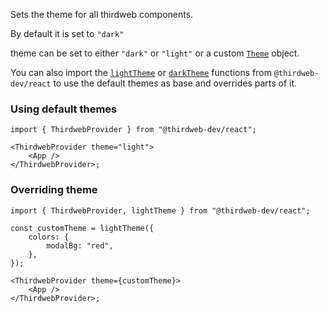 Sets the theme for all thirdweb components.

By default it is set to `"dark"`

theme can be set to either `"dark"` or `"light"` or a custom [`Theme`](/references/react/v4/Theme) object.

You can also import the [`lightTheme`](/references/react/v4/lightTheme) or [`darkTheme`](/references/react/v4/lightTheme) functions from `@thirdweb-dev/react` to use the default themes as base and overrides parts of it.

### Using default themes

```tsx
import { ThirdwebProvider } from "@thirdweb-dev/react";

<ThirdwebProvider theme="light">
	<App />
</ThirdwebProvider>;
```

### Overriding theme

```tsx
import { ThirdwebProvider, lightTheme } from "@thirdweb-dev/react";

const customTheme = lightTheme({
	colors: {
		modalBg: "red",
	},
});

<ThirdwebProvider theme={customTheme}>
	<App />
</ThirdwebProvider>;
```
